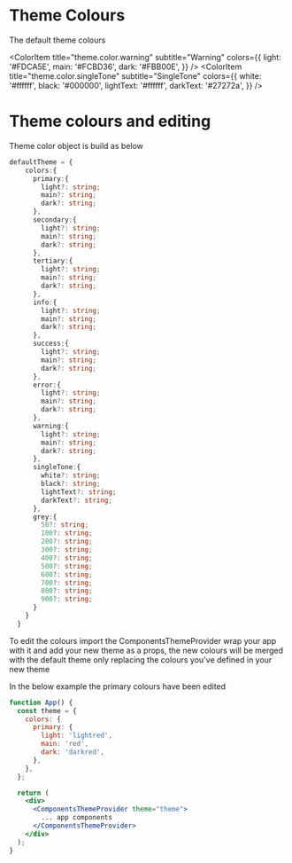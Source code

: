 <!-- Colors.stories.mdx -->


<Meta title="Colors" />

# Theme Colours

The default theme colours

<ColorPalette>
  <ColorItem
    title="theme.color.grey"
    subtitle="Some of the greys"
    colors={{
      50: '#fafafa',
      100: '#f5f5f5',
      200: '#e5e5e5',
      300: '#d4d4d4',
      400: '#a3a3a3',
      500: '#737373',
      600: '#525252',
      700: '#404040',
      800: '#262626',
      900: '#171717',
    }}
  />
  <ColorItem
    title="theme.colors.primary"
    subtitle="Primary"
    colors={{ light: '#115DD0', main: '#0D47A1', dark: '#0B3B84', }}
  />
  <ColorItem
    title="theme.color.secondary"
    subtitle="Secondary"
    colors={{ light: '#2CB5A7', main: '#21897E', dark: '#1C736A', }}
  />
  <ColorItem
    title="theme.color.tertiary"
    subtitle="Tertiary"
    colors={{ light: '#C397B0', main: '#AF7595', dark: '#A66488', }}
  /> 
  <ColorItem
    title="theme.color.info"
    subtitle="Info"
    colors={{ light: '#48C3D5', main: '#2DB3C8', dark: '#2695A6', }}
  />
  <ColorItem
    title="theme.color.success"
    subtitle="Success"
    colors={{ light: '#20D59C', main: '#19A97B', dark: '#158E68', }}
  />
  <ColorItem
    title="theme.color.error"
    subtitle="Error"
    colors={{ light: '#E0526c', main: '#DA2C4C', dark: '#BF223E', }}
  />

  <ColorItem
    title="theme.color.warning"
    subtitle="Warning"
    colors={{ light: '#FDCA5E', main: '#FCBD36', dark: '#FBB00E', }}
  />
  <ColorItem
    title="theme.color.singleTone"
    subtitle="SingleTone"
    colors={{
      white: '#ffffff',
      black: '#000000',
      lightText: '#ffffff',
      darkText: '#27272a',
    }}
  />
</ColorPalette>

# Theme colours and editing

Theme color object is build as below

```typescript
defaultTheme = {
    colors:{
      primary:{
        light?: string;
        main?: string;
        dark?: string;
      },
      secondary:{
        light?: string;
        main?: string;
        dark?: string;
      },
      tertiary:{
        light?: string;
        main?: string;
        dark?: string;
      },
      info:{
        light?: string;
        main?: string;
        dark?: string;
      },
      success:{
        light?: string;
        main?: string;
        dark?: string;
      },
      error:{
        light?: string;
        main?: string;
        dark?: string;
      },
      warning:{
        light?: string;
        main?: string;
        dark?: string;
      },
      singleTone:{
        white?: string;
        black?: string;
        lightText?: string;
        darkText?: string;
      },
      grey:{
        50?: string;
        100?: string;
        200?: string;
        300?: string;
        400?: string;
        500?: string;
        600?: string;
        700?: string;
        800?: string;
        900?: string;
      }
    }
  }
```

To edit the colours import the ComponentsThemeProvider wrap your app with it and add your new theme as a props,
the new colours will be merged with the default theme only replacing the colours you've defined in your new theme

In the below example the primary colours have been edited

```jsx
function App() {
  const theme = {
    colors: {
      primary: {
        light: 'lightred',
        main: 'red',
        dark: 'darkred',
      },
    },
  };

  return (
    <div>
      <ComponentsThemeProvider theme="theme">
        ... app components
      </ComponentsThemeProvider>
    </div>
  );
}
```
